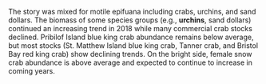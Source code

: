 The story was mixed for motile epifuana including crabs, urchins, and sand dollars. The biomass of some species groups (e.g., **urchins**, sand dollars) continued an increasing trend in 2018 while many commercial crab stocks declined. Pribilof Island blue king crab abundance remains below average, but most stocks (St. Matthew Island blue king crab, Tanner crab, and Bristol Bay red king crab) show declining trends. On the bright side, female snow crab abundance is above average and expected to continue to increase in coming years.